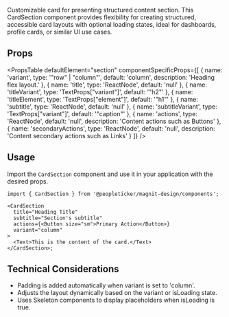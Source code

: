 
Customizable card for presenting structured content section. This CardSection
component provides flexibility for creating structured, accessible card layouts
with optional loading states, ideal for dashboards, profile cards, or similar UI
use cases.

## Props

<PropsTable
  defaultElement="section"
  componentSpecificProps={[
    {
      name: 'variant',
      type: '"row" | "column"',
      default: 'column',
      description: 'Heading flex layout.'
    },
    {
      name: 'title',
      type: 'ReactNode',
      default: 'null'
    },
    {
      name: 'titleVariant',
      type: 'TextProps["variant"]',
      default: '"h2"'
    },
    {
      name: 'titleElement',
      type: 'TextProps["element"]',
      default: '"h1"'
    },
    {
      name: 'subtitle',
      type: 'ReactNode',
      default: 'null'
    },
    {
      name: 'subtitleVariant',
      type: 'TextProps["variant"]',
      default: '"caption"'
    },
    {
      name: 'actions',
      type: 'ReactNode',
      default: 'null',
      description: 'Content actions such as Buttons'
    },
    {
      name: 'secondaryActions',
      type: 'ReactNode',
      default: 'null',
      description: 'Content secondary actions such as Links'
    }
  ]}
/>

## Usage

Import the `CardSection` component and use it in your application with the
desired props.

```tsx
import { CardSection } from '@peopleticker/magnit-design/components';

<CardSection
  title="Heading Title"
  subtitle="Section's subtitle"
  actions={<Button size="sm">Primary Action</Button>}
  variant="column"
>
  <Text>This is the content of the card.</Text>
</CardSection>;
```

## Technical Considerations

- Padding is added automatically when variant is set to 'column'.
- Adjusts the layout dynamically based on the variant or isLoading state.
- Uses Skeleton components to display placeholders when isLoading is true.
